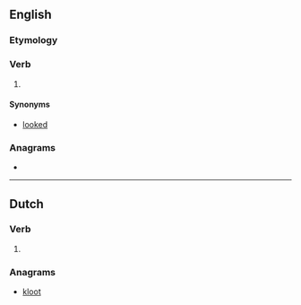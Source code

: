 ==English==

===Etymology===
{{suffix|en|look|t}}

===Verb===
{{head|en|verb form}}

# {{lb|en|archaic}} {{en-past of|look}}

====Synonyms====
* [[looked]]

===Anagrams===
* {{anagrams|en|a=kloot|K-tool}}

----

==Dutch==

===Verb===
{{nl-verb-form}}

# {{nl-verb form of|p=2-gij|n=sg|t=past|m=ind|luiken}}

===Anagrams===
* [[kloot#Dutch|kloot]]
